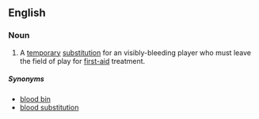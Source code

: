 ==English==
{{wikipedia}}

===Noun===
{{en-noun|sg=[[blood]] [[replacement]]}}

# {{rugby}} A [[temporary]] [[substitution]] for an visibly-bleeding player who must leave the field of play for [[first-aid]] treatment.

=====Synonyms=====
* [[blood bin]]
* [[blood substitution]]